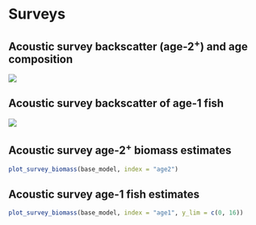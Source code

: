 # Surveys
## Acoustic survey backscatter (age-2$^+$) and age composition
![](../../../doc/main-figures/hake_survey_1995-21_NASCTimeSeries_BiomassAtAgeHistograms_grayblue)

## Acoustic survey backscatter of age-1 fish
![](../../../doc/main-figures/age1hake_03-21_sA_squareroot_bin_narrow-panel_grayblue)

## Acoustic survey age-2$^+$ biomass estimates
```r
plot_survey_biomass(base_model, index = "age2")
```

## Acoustic survey age-1 fish estimates
```r
plot_survey_biomass(base_model, index = "age1", y_lim = c(0, 16))
```


